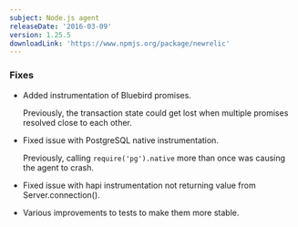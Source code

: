 ```yaml
---
subject: Node.js agent
releaseDate: '2016-03-09'
version: 1.25.5
downloadLink: 'https://www.npmjs.org/package/newrelic'
---
```


### Fixes

* Added instrumentation of Bluebird promises.

  Previously, the transaction state could get lost when multiple promises resolved close to each other.
* Fixed issue with PostgreSQL native instrumentation.

  Previously, calling `require('pg').native` more than once was causing the agent to crash.
* Fixed issue with hapi instrumentation not returning value from Server.connection().
* Various improvements to tests to make them more stable.
